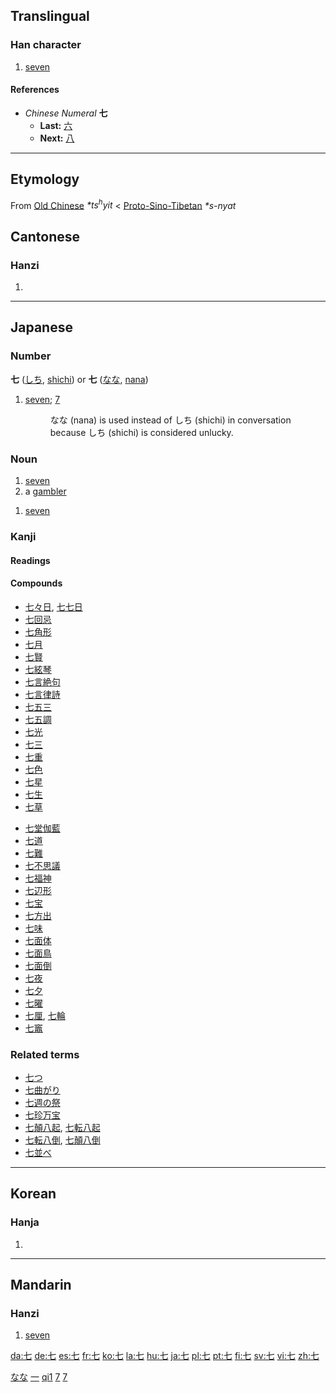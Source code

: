 {{see|柒}}<!-- may be replaced by zh-forms -->
{{rfc-auto}}
==Translingual==
{{Han stroke|[[Image:七-order.gif]]<br />The top-most horizontal stroke<br />is done from left to right.  The<br />vertical line and bottom-most<br />horizontal line are done as one<br />stroke, from top-left to bottom-right. }}
===Han character===
{{Han char|rn=1|rad=一|as=01|sn=2|four=4071<sub>0</sub>|canj=十山 (JU)}}
# [[seven]]
====References====
{{Han ref|kx=0075.070|dkj=00006|hdz=10003.030|uh=4E03|ud=19971|bh=A443|bd=42051}}


*''Chinese Numeral'' '''七'''
**'''Last:''' [[六]]
**'''Next:''' [[八]]
----

== Etymology ==

From [[Old Chinese]] ''*ts<sup>h</sup>yit'' < [[Proto-Sino-Tibetan]] ''*s-nyat''

==Cantonese==
===Hanzi===
{{yue-hanzi|jyut=|y=chat1}}
# {{defn|Cantonese}}
----
== Japanese ==
[[Category:1000 Japanese basic words|なな]]
===Number===
'''七''' ([[しち]], [[shichi]]) or '''七''' ([[なな]], [[nana]])
#[[seven]]; [[7]]
#:なな (nana) is used instead of しち (shichi) in conversation because しち (shichi) is considered unlucky.
=== Noun===
{{ja-noun|k|hira=なな|rom=nana}}
#[[seven]]
#a [[gambler]]
{{ja-noun|k|hira=しち|rom=shichi}}
#[[seven]]
===Kanji===
{{ja-kanji|grade=1|rs=一01}}
====Readings====
{{ja-readings|on=[[しち]] ([[shichi]]), [[しつ]] ([[shitsu]])|kun=[[なな]] ([[nana]]), [[ななつ]] ([[nanatsu]]), [[ななたび]] ([[nanatabi]])}}
====Compounds====
{{top2}}
*[[七々日]], [[七七日]]
*[[七回忌]]
*[[七角形]]
*[[七月]]
*[[七賢]]
*[[七絃琴]]
*[[七言絶句]]
*[[七言律詩]]
*[[七五三]]
*[[七五調]]
*[[七光]]
*[[七三]]
*[[七重]]
*[[七色]]
*[[七星]]
*[[七生]]
*[[七草]]
{{mid2}}
*[[七堂伽藍]]
*[[七道]]
*[[七難]]
*[[七不思議]]
*[[七福神]]
*[[七辺形]]
*[[七宝]]
*[[七方出]]
*[[七味]]
*[[七面体]]
*[[七面鳥]]
*[[七面倒]]
*[[七夜]]
*[[七夕]]
*[[七曜]]
*[[七厘]], [[七輪]]
*[[七竈]]
{{bottom}}


===Related terms===
*[[七つ]]
*[[七曲がり]]
*[[七週の祭]]
*[[七珍万宝]]
*[[七顛八起]], [[七転八起]]
*[[七転八倒]], [[七顛八倒]]
*[[七並べ]]
----
==Korean==
===Hanja===
{{ko-hanja|hangeul=[[칠]] (chil)|eumhun=[[일곱]] [[칠]] (ilgop chil) (/irkop/ < Middle Korean /nirkop/ < Middle Korean /nirkup/)|rv=chil|mr=ch'il|y=chil}}
# {{defn|Korean}}





[[Category:zh-tw:Numbers|一]]
[[Category:zh-cn:Numbers|qi1]]
[[Category:Japanese numbers|7]]


[[Category:Korean numbers|7]]
----
==Mandarin==
===Hanzi===
{{cmn-hanzi|pin=[[qī]] (qi1), [[shǎng]] ([[shang3]])|wg=ch'i<sup>1</sup>, shang<sup>3</sup>}}
# [[seven]]
[[da:七]]
[[de:七]]
[[es:七]]
[[fr:七]]
[[ko:七]]
[[la:七]]
[[hu:七]]
[[ja:七]]
[[pl:七]]
[[pt:七]]
[[fi:七]]
[[sv:七]]
[[vi:七]]
[[zh:七]]